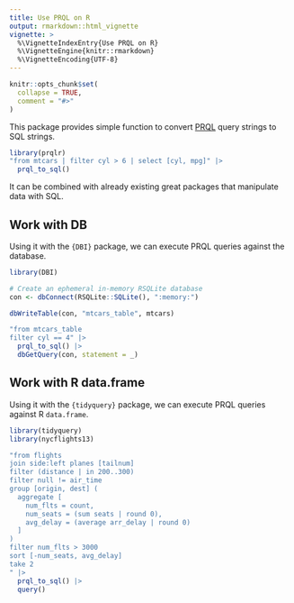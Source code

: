 ```yaml
---
title: Use PRQL on R
output: rmarkdown::html_vignette
vignette: >
  %\VignetteIndexEntry{Use PRQL on R}
  %\VignetteEngine{knitr::rmarkdown}
  %\VignetteEncoding{UTF-8}
---
```


```r
knitr::opts_chunk$set(
  collapse = TRUE,
  comment = "#>"
)
```

This package provides simple function to convert [PRQL](https://prql-lang.org/) query strings to SQL strings.

```r
library(prqlr)
"from mtcars | filter cyl > 6 | select [cyl, mpg]" |>
  prql_to_sql()
```

It can be combined with already existing great packages that manipulate data with SQL.

## Work with DB

Using it with the `{DBI}` package, we can execute PRQL queries against the database.

```r
library(DBI)

# Create an ephemeral in-memory RSQLite database
con <- dbConnect(RSQLite::SQLite(), ":memory:")

dbWriteTable(con, "mtcars_table", mtcars)

"from mtcars_table
filter cyl == 4" |>
  prql_to_sql() |>
  dbGetQuery(con, statement = _)
```

## Work with R data.frame

Using it with the `{tidyquery}` package, we can execute PRQL queries against R `data.frame`.

```r
library(tidyquery)
library(nycflights13)

"from flights
join side:left planes [tailnum]
filter (distance | in 200..300)
filter null != air_time
group [origin, dest] (
  aggregate [
    num_flts = count,
    num_seats = (sum seats | round 0),
    avg_delay = (average arr_delay | round 0)
  ]
)
filter num_flts > 3000
sort [-num_seats, avg_delay]
take 2
" |>
  prql_to_sql() |>
  query()
```
